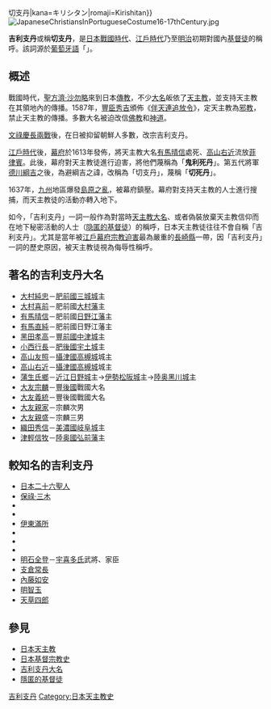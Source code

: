 {{unreferenced|time=2015-10-27T06:27:02+00:00}}
{{Japanese|japanese=吉利支丹{{`}}切支丹|kana=キリシタン|romaji=Kirishitan}}[[File:JapaneseChristiansInPortugueseCostume16-17thCentury.jpg|right]]

'''吉利支丹'''或稱'''切支丹'''，是[[日本|日本]][[戰國_(日本)|戰國時代]]、[[江戶幕府|江戶時代]]乃至[[明治|明治]]初期對國內[[基督徒|基督徒]]的稱呼。該詞源於[[葡萄牙語|葡萄牙語]]「{{lang|pt|''cristão''}}」。

== 概述 ==
戰國時代，[[聖方濟·沙勿略|聖方濟·沙勿略]]來到日本[[傳福音|傳教]]，不少[[大名_(稱謂)|大名]]皈依了[[天主教|天主教]]，並支持天主教在其領地內的傳播。1587年，[[豐臣秀吉|豐臣秀吉]]頒佈《[[伴天連追放令|伴天連追放令]]》，定天主教為[[邪教|邪教]]，禁止天主教的傳播。多數大名被迫改信[[佛教|佛教]]和[[神道|神道]]。

[[萬曆朝鮮戰爭|文祿慶長兩戰]]後，在日被抑留朝鮮人多數，改宗吉利支丹。

[[江戶時代|江戶時代]]後，[[江戶幕府|幕府]]於1613年發佈{{link-ja|禁教令|禁教令}}，將天主教大名[[有馬晴信|有馬晴信]]處死、[[高山右近|高山右近]]流放[[菲律賓|菲律賓]]。此後，幕府對天主教徒進行迫害，將他們蔑稱為「'''鬼利死丹'''」。第五代將軍[[德川綱吉|德川綱吉]]之後，為避綱吉之諱，改稱為「切支丹」，蔑稱「'''切死丹'''」。

1637年，[[九州_(日本)|九州]]地區爆發[[島原之亂|島原之亂]]，被幕府鎮壓。幕府對支持天主教的人士進行搜捕，而天主教徒的活動亦轉入地下。

如今，「吉利支丹」一詞一般作為對當時[[天主教大名|天主教大名]]、或者偽裝放棄天主教信仰而在地下秘密活動的人士（[[隐匿的基督徒|隐匿的基督徒]]）的稱呼，日本天主教徒往往不會自稱「吉利支丹」。尤其是當年被[[江戶幕府|江戶幕府]][[宗教迫害|宗教迫害]]最為嚴重的[[長崎縣|長崎縣]]一帶，因「吉利支丹」一詞的歷史原因，被天主教徒視為侮辱性稱呼。

== 著名的吉利支丹大名 ==
{{main|吉利支丹大名}}

*[[大村純忠|大村純忠]]－[[肥前國|肥前國]][[三城城|三城城]]主
*[[大村喜前|大村喜前]]－肥前國[[大村藩|大村藩]]主
*[[有馬晴信|有馬晴信]]－肥前國[[日野江藩|日野江藩]]主
*[[有馬直純|有馬直純]]－肥前國日野江藩主
*[[黑田孝高|黑田孝高]]－[[豐前國|豐前國]][[中津城|中津城]]主
*[[小西行長|小西行長]]－[[肥後國|肥後國]][[宇土市|宇土]][[宇土城|城]]主
*[[高山友照|高山友照]]－[[攝津國|攝津國]][[高槻城|高槻城]]城主
*[[高山右近|高山右近]]－[[攝津國|攝津國]][[高槻城|高槻城]]城主
*[[蒲生氏鄉|蒲生氏鄉]]－[[近江國|近江]][[日野城|日野城]]主→[[伊勢國|伊勢]][[松阪城|松阪城]]主→[[陸奥國|陸奥]][[黑川城|黑川城]]主
*[[大友宗麟|大友宗麟]]－[[豐後國|豐後國]]戰國大名
*[[大友義統|大友義統]]－豐後國戰國大名
*[[大友親家|大友親家]]－宗麟次男
*[[大友親盛|大友親盛]]－宗麟三男
*[[織田秀信|織田秀信]]－[[美濃國|美濃國]][[岐阜城|岐阜城]]主
*[[津輕信牧|津輕信牧]]－[[陸奥國|陸奥國]][[弘前藩|弘前藩]]主

== 較知名的吉利支丹 ==
*[[日本二十六聖人|日本二十六聖人]]
*[[保祿·三木|保祿·三木]]
*{{link-ja|天野元信|天野元信}}
*{{link-ja|伯多祿·岐部|ペトロ岐部}}
*[[伊東滿所|伊東滿所]]
*{{link-ja|中浦儒略|中浦ジュリアン}}
*{{link-ja|原瑪爾定|原マルチノ}}
*{{link-ja|千千石彌額爾|千々石ミゲル}}
*[[明石全登|明石全登]]－[[宇喜多氏|宇喜多氏]]武將、家臣
*[[支倉常長|支倉常長]]
*[[內藤如安|內藤如安]]
*[[明智玉|明智玉]]
*[[天草四郎|天草四郎]]

== 參見 ==
* [[日本天主教|日本天主教]]
* [[日本基督教史|日本基督宗教史]]
* [[吉利支丹大名|吉利支丹大名]]
* [[隱匿的基督徒|隱匿的基督徒]]

{{基督教页脚}}
{{宗教}}

{{DEFAULTSORT:Kirishitan}}
[[Category:吉利支丹|]]
[[Category:日本天主教史|Category:日本天主教史]]
